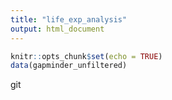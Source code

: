 ```yaml
---
title: "life_exp_analysis"
output: html_document
---
```


```r
knitr::opts_chunk$set(echo = TRUE)
data(gapminder_unfiltered)
```


git 